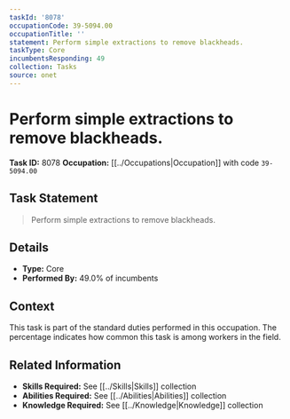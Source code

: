 ```yaml
---
taskId: '8078'
occupationCode: 39-5094.00
occupationTitle: ''
statement: Perform simple extractions to remove blackheads.
taskType: Core
incumbentsResponding: 49
collection: Tasks
source: onet
---
```

# Perform simple extractions to remove blackheads.

**Task ID:** 8078
**Occupation:** [[../Occupations|Occupation]] with code `39-5094.00`

## Task Statement

> Perform simple extractions to remove blackheads.

## Details

- **Type:** Core
- **Performed By:** 49.0% of incumbents

## Context

This task is part of the standard duties performed in this occupation. The percentage indicates how common this task is among workers in the field.

## Related Information

- **Skills Required:** See [[../Skills|Skills]] collection
- **Abilities Required:** See [[../Abilities|Abilities]] collection
- **Knowledge Required:** See [[../Knowledge|Knowledge]] collection

